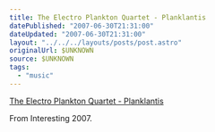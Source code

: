 ```yaml
---
title: The Electro Plankton Quartet - Planklantis
datePublished: "2007-06-30T21:31:00"
dateUpdated: "2007-06-30T21:31:00"
layout: "../../../layouts/posts/post.astro"
originalUrl: $UNKNOWN
source: $UNKNOWN
tags:
  - "music"
---
```



<YouTube id="https://www.youtube.com/watch?v=GlX34lFmFS4" />

[The Electro Plankton Quartet - Planklantis](https://www.youtube.com/watch?v=GlX34lFmFS4)

From Interesting 2007.
